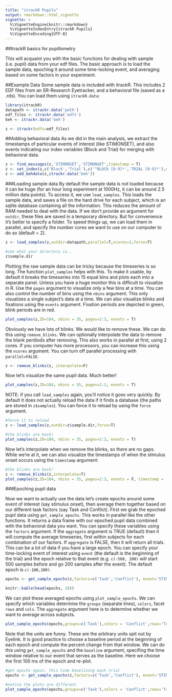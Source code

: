 ```yaml
---
title: "itrackR Pupils"
output: rmarkdown::html_vignette
vignette: >
  %\VignetteEngine{knitr::rmarkdown}
  %\VignetteIndexEntry{itrackR Pupils}
  %\VignetteEncoding{UTF-8}
---
```


##itrackR basics for pupillometry

This will acquaint you with the basic functions for dealing with sample (i.e. pupil) data from your edf files. The basic approach is to load the sample data, epoching it around some time-locking event, and averaging based on some factors in your experiment. 

##Example Data
Some sample data is included with itrackR. This includes 2 EDF files from an SR-Research Eyetracker, and a behavioral file (saved as a .rds). You can load them using `itrackR.data`:

```r
library(itrackR)
datapath <- itrackr.data('path')
edf_files <- itrackr.data('edfs')
beh <- itrackr.data('beh')

z <- itrackr(edfs=edf_files)
```

##Adding behavioral data
As we did in the main analysis, we extract the timestamps of particular events of interest (like STIMONSET), and also events indicating our index variables (Block and Trial) for merging with behavioral data. 

```r
z <- find_messages(z,'STIMONSET','STIMONSET',timestamp = T)
z <- set_index(z,c('Block','Trial'),c('^BLOCK [0-9]*','TRIAL [0-9]*'),numeric.only = T)
z <- add_behdata(z,itrackr.data('beh'))
```

###Loading sample data
By default the sample data is not loaded because it can be huge (for an hour long experiment at 1000Hz, it can be around 2.5 million data points). To access it, we use `load_samples`. This loads the sample data, and saves a file on the hard drive for each subject, which is an sqlite database containing all the information. This reduces the amount of RAM needed to deal with the data. If we don't provide an argument for `outdir`, these files are saved in a temporary directory. But for convenience it's better to specify a folder. To speed things up, we can load them in parallel, and specify the number cores we want to use on our computer to do so (default = 2). 

```r
z <- load_samples(z,outdir=datapath,parallel=T,ncores=2,force=T)

#see what your directory is..
z$sample.dir
```

Plotting the raw sample data can be tricky because the timeseries is so long. The function `plot_samples` helps with this. To make it usable, by default it breaks the timeseries into 15 equal bins and plots each into a separate panel. Unless you have a huge monitor this is difficult to visualize in R. Use the `pages` argument to visualize only a few bins at a time. You can also control the number of bins using the `nbins` argument. This only visualizes a single subject's data at a time. We can also visualize blinks and fixations using the `events` argument. Fixation periods are depicted in green, blink periods are in red. 

```r

plot_samples(z,ID=104, nbins = 35, pages=2:3, events = T)
```

Obviously we have lots of blinks. We would like to remove these. We can do this using `remove_blinks`. We can optionally interpolate the data to remove the blank perdiods after removing. This also works in parallel at first, using 2 cores. If you computer has more processors, you can increase this using the `ncores` argument. You can turn off parallel processing with `parallel=FALSE`. 

```r

z <- remove_blinks(z, interpolate=F)
```

Now let's visualize the same pupil data. Much better!

```r

plot_samples(z,ID=104, nbins = 35, pages=2:3, events = T)
```

NOTE: if you call `load_samples` again, you'll notice it goes very quickly. By default it does not actually reload the data if it finds a database (the paths are stored in `z$samples`). You can force it to reload by using the `force` argument. 

```r

#force it to reload
z <- load_samples(z,outdir=z$sample.dir,force=T)

```



```r
#the blinks are back!
plot_samples(z,ID=104, nbins = 35, pages=2:3, events = T)
```

Now let's interpolate when we remove the blinks, so there are no gaps. While we're at it, we can also visualize the timestamps of when the stimulus onset occurs using the `timestamp` argument: 

```r
#the blinks are back!
z <- remove_blinks(z,interpolate=T)
plot_samples(z,ID=104, nbins = 35, pages=2:3, events = F, timestamp = 'STIMONSET')
```

###Epoching pupil data

Now we want to actually use the data let's create epochs around some event of interest (say stimulus onset), then average them together based on our different task factors (say Task and Conflict). First we grab the epoched pupil data using `get_sample_epochs`. This works in parallel like the other functions. It returns a data frame with our epoched pupil data combined with the behavioral data you want. You can specify these variables using the `factors` argument. If the `aggregate` argument is TRUE (default) then it will compute the average timeseries, first within subjects for each combination of our factors. If `aggregate` is FALSE, then it will return all trials. This can be a lot of data if you have a large epoch. You can specify your time-locking event of interest using `event` (the default is the beginning of the trial) and the epoch relative to that event (e.g. `c(-500, 200)` will start 500 samples before and go 200 samples after the event). The default epoch is `c(-100,100)`.  

```r

epochs <- get_sample_epochs(z,factors=c('Task','Conflict'), event='STIMONSET', epoch = c(-500,300), aggregate=T)

knitr::kable(head(epochs, 10))
```


We can plot these averaged epochs using `plot_sample_epochs`. We can specify which variables determine the `groups` (separate lines), `colors`, facet `rows` and `cols`. The `aggregate` argument here is to determine whether we want to average across subjects. 

```r
plot_sample_epochs(epochs,groups=c('Task'),colors = 'Conflict',rows='Task',aggregate=T)
```


Note that the units are funny. These are the arbitrary units spit out by Eyelink. It is good practice to choose a baseline period at the beginning of each epoch and compute the percent change from that window. We can do this using `get_sample_epochs` and the `baseline` argument, specifing the time window relative to our event that serves as the baseline. Here we choose the first 100 ms of the epoch and re-plot.

```r

#get epochs again, this time baselining each trial 
epochs <- get_sample_epochs(z,factors=c('Task','Conflict'), event='STIMONSET', epoch = c(-500,300), aggregate=T, baseline = c(-500,-400))

#notice the plots are different
plot_sample_epochs(epochs,groups=c('Task'),colors = 'Conflict',rows='Task',aggregate=T)

```

